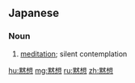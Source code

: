 {{also|默想}}
==Japanese==
{{ja-kanjitab|もく|そう|yomi=o}}

===Noun===
{{ja-noun|もくそう|kyu=默想}}

# [[meditation]]; silent contemplation

[[hu:黙想]]
[[mg:黙想]]
[[ru:黙想]]
[[zh:黙想]]